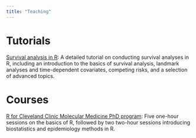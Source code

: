 ```yaml
---
title: "Teaching"
---
```


# Tutorials

[Survival analysis in R](https://www.emilyzabor.com/tutorials/survival_analysis_in_r_tutorial.html): A detailed tutorial on conducting survival analyses in R, including an introduction to the basics of survival analysis, landmark analyses and time-dependent covariates, competing risks, and a selection of advanced topics.

# Courses

[R for Cleveland Clinic Molecular Medicine PhD program](https://www.emilyzabor.com/mmedr/): Five one-hour sessions on the basics of R, followed by two two-hour sessions introducing biostatistics and epidemiology methods in R.